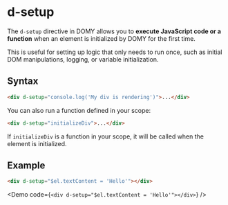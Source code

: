 
# d-setup

The `d-setup` directive in DOMY allows you to **execute JavaScript code or a function** when an element is initialized by DOMY for the first time.

This is useful for setting up logic that only needs to run once, such as initial DOM manipulations, logging, or variable initialization.

## Syntax

```html
<div d-setup="console.log('My div is rendering')">...</div>
```

You can also run a function defined in your scope:

```html
<div d-setup="initializeDiv">...</div>
```

If `initializeDiv` is a function in your scope, it will be called when the element is initialized.

## Example

```html
<div d-setup="$el.textContent = 'Hello'"></div>
```

<Demo code={`<div d-setup="$el.textContent = 'Hello'"></div>`} />
